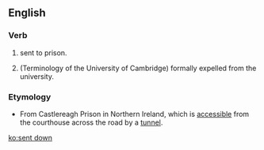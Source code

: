 ==English==
===Verb===
{{infl|en|verb|head=[[sent]] [[down]]}}
#{{Ireland|colloquial}} sent to prison.
#(Terminology of the University of Cambridge) formally expelled from the university.

===Etymology===
*From Castlereagh Prison in Northern Ireland, which is [[accessible]] from the courthouse across the road by a [[tunnel]].

[[ko:sent down]]